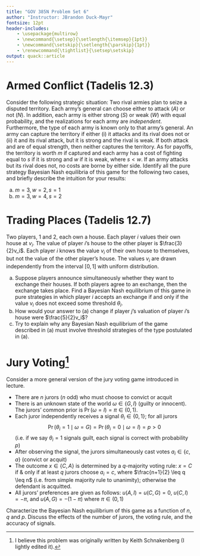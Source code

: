 ```yaml
---
title: "GOV 385N Problem Set 6"
author: "Instructor: JBrandon Duck-Mayr"
fontsize: 12pt
header-includes:
    - \usepackage{multirow}
    - \newcommand{\setsep}{\setlength{\itemsep}{1pt}}
    - \newcommand{\setskip}{\setlength{\parskip}{1pt}}
    - \renewcommand{\tightlist}{\setsep\setskip}
output: quack::article
---
```


# Armed Conflict (Tadelis 12.3)

Consider the following strategic situation:
Two rival armies plan to seize a disputed territory.
Each army's general can choose either to attack ($A$) or not ($N$).
In addition, each army is either strong ($S$) or weak ($W$) with equal probability, and the realizations for each army are *independent*.
Furthermore, the type of each army is known only to that army's general.
An army can capture the territory if either
(i) it attacks and its rival does not or
(ii) it and its rival attack, but it is strong and the rival is weak.
If both attack and are of equal strength, then neither captures the territory.
As for payoffs, the territory is worth $m$ if captured and each army has a cost of fighting equal to $s$ if it is strong and $w$ if it is weak, where $s < w$.
If an army attacks but its rival does not, no costs are borne by either side.
Identify all the pure strategy Bayesian Nash equilibria of this game for the following two cases, and briefly describe the intuition for your results:

a. $m = 3, w = 2, s = 1$
b. $m = 3, w = 4, s = 2$

# Trading Places (Tadelis 12.7)

Two players, 1 and 2, each own a house.
Each player $i$ values their own house at $v_i$.
The value of player $i$'s house to the other player is $\frac{3}{2}v_i$.
Each player $i$ knows the value $v_i$ of their own house to themselves, but not the value of the other player's house.
The values $v_i$ are drawn independently from the interval $[0, 1]$ with uniform distribution.

a. Suppose players announce simultaneously whether they want to exchange their houses.
   If both players agree to an exchange, then the exchange takes place.
   Find a Bayesian Nash equilibrium of this game in pure strategies in which player $i$ accepts an exchange if and only if the value $v_i$ does not exceed some threshold $\theta_i$.
b. How would your answer to (a) change if player $j$'s valuation of player $i$'s house were $\frac{5}{2}v_i$?
c. Try to explain why any Bayesian Nash equilibrium of the game described in (a) must involve threshold strategies of the type postulated in (a).

\clearpage

# Jury Voting[^1]

Consider a more general version of the jury voting game introduced in lecture.

- There are $n$ jurors ($n$ odd) who must choose to convict or acquit
- There is an unknown state of the world $\omega \in \{G,I\}$ (guilty or innocent). The jurors' common prior is $\Pr\left( \omega = I \right) = \pi \in (0,1)$.
- Each juror independently receives a signal $\theta_i \in \{0, 1\}$; for all jurors $$ \Pr\left( \theta_i = 1 \mid \omega = G \right) = \Pr\left( \theta_i = 0 \mid \omega = I \right) = p > 0 $$ (i.e. if we say $\theta_i = 1$ signals guilt, each signal is correct with probability $p$)
- After observing the signal, the jurors simultaneously cast votes $a_i \in \{c, a\}$ (convict or acquit)
- The outcome $x \in \{C, A\}$ is determined by a $q$-majority voting rule: $x = C$ if & only if at least $q$ jurors choose $a_i = c$, where $\frac{n+1}{2} \leq q \leq n$ (i.e. from simple majority rule to unanimity); otherwise the defendant is acquitted.
- All jurors' preferences are given as follows: $u(A, I) = u(C, G) = 0$, $u(C, I) = -\pi$, and $u(A, G) = -(1 - \pi)$ where $\pi \in (0, 1)$

Characterize the Bayesian Nash equilibrium of this game as a function of $n$, $q$ and $p$. Discuss the effects of the number of jurors, the voting rule, and the accuracy of signals.

[^1]: I believe this problem was originally written by Keith Schnakenberg (I lightly edited it).
